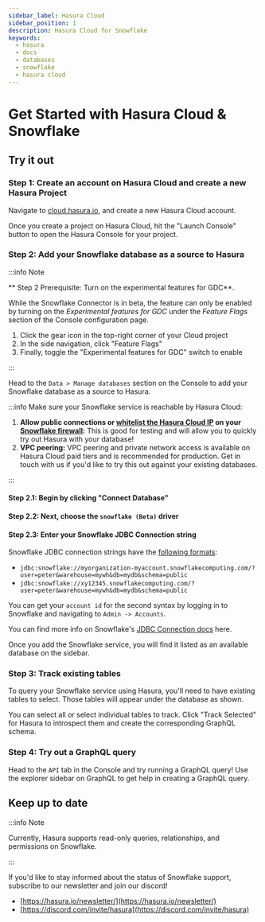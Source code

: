 ```yaml
---
sidebar_label: Hasura Cloud
sidebar_position: 1
description: Hasura Cloud for Snowflake
keywords:
  - hasura
  - docs
  - databases
  - snowflake
  - hasura cloud
---
```



# Get Started with Hasura Cloud & Snowflake

## Try it out

### Step 1: Create an account on Hasura Cloud and create a new Hasura Project

Navigate to
[cloud.hasura.io](https://cloud.hasura.io/signup/?pg=docs&plcmt=body&cta=navigate-to-cloud-hasura-io&tech=default), and
create a new Hasura Cloud account.

Once you create a project on Hasura Cloud, hit the "Launch Console" button to open the Hasura Console for your project.

<Thumbnail src='/img/databases/data-connector/create-project.png' alt='Connect new or existing database' width='1000px' />

### Step 2: Add your Snowflake database as a source to Hasura

:::info Note

** Step 2 Prerequisite: Turn on the experimental features for GDC**.

While the Snowflake Connector is in beta, the feature can only be enabled by turning on the _Experimental features
for GDC_ under the _Feature Flags_ section of the Console configuration page.

1) Click the gear icon in the top-right corner of your Cloud project <br/>
2) In the side navigation, click "Feature Flags" <br/>
3) Finally, toggle the "Experimental features for GDC" switch to enable <br/>

<Thumbnail src='/img/databases/data-connector/settings-feature-flags.png' alt='Turning on experimental features.' width='1000px' />

:::

Head to the `Data > Manage databases` section on the Console to add your Snowflake database as a source to Hasura.

:::info Make sure your Snowflake service is reachable by Hasura Cloud:

1.  **Allow public connections or
    [whitelist the Hasura Cloud IP](/hasura-cloud/projects/create.mdx#cloud-projects-create-allow-nat-ip) on your [Snowflake
    firewall](https://docs.snowflake.com/en/user-guide/network-policies.html):** This is good for testing and will allow you to quickly try out Hasura with your database!
2.  **VPC peering:** VPC peering and private network access is available on Hasura Cloud paid tiers and is
    recommended for production. Get in touch with us if you'd like to try this out against your existing databases.

:::

#### Step 2.1: Begin by clicking "Connect Database"

<Thumbnail src='/img/databases/data-connector/manage-databases.png' alt='Manage databases' width='1000px' />

#### Step 2.2: Next, choose the `snowflake (Beta)` driver

<Thumbnail src='/img/databases/snowflake/choose-snowflake.png' alt='temp' width='1000px' />

#### Step 2.3: Enter your Snowflake JDBC Connection string

<Thumbnail
  src='/img/databases/snowflake/database-config.png'
  alt='Setting the Snowflake connection details.'
  width='1000px'
/>

Snowflake JDBC connection strings have the [following formats](https://docs.snowflake.com/en/user-guide/jdbc-configure.html#examples):

- `jdbc:snowflake://myorganization-myaccount.snowflakecomputing.com/?user=peter&warehouse=mywh&db=mydb&schema=public`
- `jdbc:snowflake://xy12345.snowflakecomputing.com/?user=peter&warehouse=mywh&db=mydb&schema=public`

You can get your `account id` for the second syntax by logging in to Snowflake and navigating to `Admin -> Accounts`.

You can find more info on Snowflake's [JDBC Connection docs](https://docs.snowflake.com/en/user-guide/jdbc-configure.html#jdbc-driver-connection-string) here.

Once you add the Snowflake service, you will find it listed as an available database on the sidebar.

### Step 3: Track existing tables

To query your Snowflake service using Hasura, you'll need to have existing tables to select. Those tables
will appear under the database as shown.

<Thumbnail src='/img/databases/snowflake/track-tables-1.png' alt='Tracking tables.' width='1000px' />

You can select all or select individual tables to track.  Click "Track Selected" for Hasura to introspect them and
create the corresponding GraphQL schema.

<Thumbnail src='/img/databases/snowflake/track-tables-2.png' alt='Tracking tables selected.' width='1000px' />

### Step 4: Try out a GraphQL query

Head to the `API` tab in the Console and try running a GraphQL query! Use the explorer sidebar on GraphQL to get help in
creating a GraphQL query.

<Thumbnail src='/img/databases/snowflake/query.png' alt='Try a GraphQL query' width='1000px' />

## Keep up to date

:::info Note

Currently, Hasura supports read-only queries, relationships, and permissions on Snowflake.

:::

If you'd like to stay informed about the status of Snowflake support, subscribe to our newsletter and join our
discord!

- [https://hasura.io/newsletter/](https://hasura.io/newsletter/)
- [https://discord.com/invite/hasura](https://discord.com/invite/hasura)
